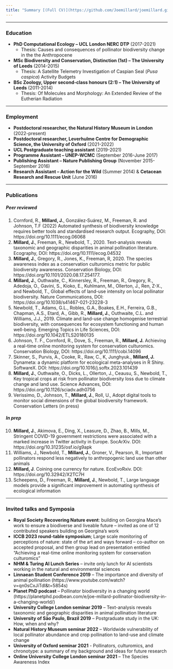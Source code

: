 ```yaml
---
title: "Summary [(Full CV)](https://github.com/Joemillard/joemillard.github.io/blob/main/docs/Joe-Millard_CV.pdf)"
---
```


***

### **Education**
- **PhD Computational Ecology – UCL London NERC DTP** (2017-2021)
  - Thesis: Causes and consequences of pollinator biodiversity change in the the Anthropocene
- **MSc Biodiversity and Conservation, Distinction (1st) – The University of Leeds** (2014-2015)
  - Thesis: A Satellite Telemetry Investigation of Caspian Seal (*Pusa caspica*) Activity Budgets
- **BSc Zoology, Upper second-class honours (2:1) – The University of Leeds** (2011-2014) 
  - Thesis: Of Molecules and Morphology: An Extended Review of the Eutherian Radiation 

***

### **Employment**
- **Postdoctoral researcher, the Natural History Museum in London** (2022-present)
- **Postdoctoral researcher, Leverhulme Centre for Demographic Science, the University of Oxford** (2021-2022)
- **UCL Postgraduate teaching assistant** (2019-2021)
- **Programme Assistant – UNEP-WCMC** (September 2016-June 2017) 
- **Publishing Assistant – Nature Publishing Group** (November 2015-September 2016) 
- **Research Assistant – Action for the Wild** (Summer 2014) & **Cetacean Research and Rescue Unit** (June 2016)

***

### **Publications**

##### **Peer reviewed**
1. Cornford, R., **Millard, J.**, González‐Suárez, M., Freeman, R. and Johnson, T.F (2022) Automated synthesis of biodiversity knowledge requires better tools and standardised research output. Ecography, DOI: https://doi.org/10.1111/ecog.06068
2. **Millard, J.**, Freeman, R., Newbold, T., 2020. Text-analysis reveals taxonomic and geographic disparities in animal pollination literature. Ecography, DOI: https://doi.org/10.1111/ecog.04532  
3. **Millard, J.**, Gregory, R., Jones, K., Freeman, R, 2020. The species awareness index as a conservation culturomics metric for public biodiversity awareness. Conservation Biology, DOI: https://doi.org/10.1101/2020.08.17.254177.  
4. **Millard, J.**, Outhwaite, C., Kinnersley, R., Freeman, R., Gregory, R., Adedoja, O., Gavini, S., Kioko, E., Kuhlmann, M., Ollerton, J., Ren, Z-X., and Newbold, T., Global effects of land-use intensity on local pollinator biodiversity. Nature Communications, DOI: https://doi.org/10.1038/s41467-021-23228-3
5. Newbold, T., Adams, G.L., Robles, G.A., Boakes, E.H., Ferreira, G.B., Chapman, A.S., Etard, A., Gibb, R., **Millard, J.**, Outhwaite, C.L. and Williams, J.J., 2019. Climate and land-use change homogenise terrestrial biodiversity, with consequences for ecosystem functioning and human well-being. Emerging Topics in Life Sciences, DOI: https://doi.org/10.1042/ETLS20180135
6. Johnson, T. F., Cornford, R., Dove, S., Freeman, R., **Millard, J.** Achieving a real-time online monitoring system for conservation culturomics. Conservation Biology, DOI: https://doi.org/10.1111/cobi.14096
7. Skinner, S., Purvis, A., Cooke, R., Raw, C., K, Junghyuk., **Millard, J.** Dynameta: a dynamic platform for ecological meta-analyses in R Shiny. SoftwareX. DOI: https://doi.org/10.1016/j.softx.2023.101439
8. **Millard, J.**, Outhwaite, O., Dicks, L., Ollerton, J., Ceausu, S., Newbold, T., Key tropical crops at risk from
pollinator biodiversity loss due to climate change and land use. Science Advances, DOI: https://doi.org/10.1126/sciadv.adh0756
9. Verissimo, D., Johnson, T., **Millard, J.**, Roll, U., Adopt digital tools to monitor social dimensions of the global biodiversity framework. Conservation Letters (in press)

##### **In prep**
10. **Millard, J.**, Akimova, E., Ding, X., Leasure, D., Zhao, B., Mills, M., Stringent COVID-19 government restrictions were associated with a marked increase in Twitter activity in Europe. SocArXiv. DOI: https://doi.org/10.31235/osf.io/g9apk
11. Williams, J., Newbold, T., **Millard, J.**, Groner, V., Pearson, R., Important pollinators respond less negatively to anthropogenic land use than other animals
12.	**Millard, J**. Coining one currency for nature. EcoEvoRxiv. DOI: https://doi.org/10.32942/X2TC7H
13. Scheepens, D., Freeman, R., **Millard, J.**, Newbold, T., Large language models provide a significant improvement in automating synthesis of ecological information

***

### **Invited talks and Symposia**
- **Royal Society Recovering Nature event**: building on Georgina Mace's work to ensure a biodiverse
and liveable future – invited as one of 12 contributed speakers building on Georgina’s work
- **ICCB 2023 round-table symposium**; Large scale monitoring of perceptions of nature: state of the art
and ways forward – co-author on accepted proposal, and then group lead on presentation entitled
“Achieving a real-time online monitoring system for conservation culturomics”
- **NHM & Turing AI Lunch Series** – invite only lunch for AI scientists working in the natural and
environmental sciences
- **Linnaean Student Conference 2019** – The importance and diversity of animal pollination
(https://www.youtube.com/watch?v=qn0sCxJiTdI&t=5854s)
- **Planet PhD podcast** – Pollinator biodiversity in a changing world
(https://planetphd.podbean.com/e/joe-millard-pollinator-biodiversity-in-a-changing-world/)
- **University College London seminar 2019** – Text-analysis reveals taxonomic and geographic disparities
in animal pollination literature
- **University of São Paulo, Brazil 2019** – Postgraduate study in the UK: How, when and why?
- **Natural History Museum seminar 2022** – Worldwide vulnerability of local pollinator abundance and crop
pollination to land-use and climate change
- **University of Oxford seminar 2021** - Pollinators, culturomics, and chronotype: a summary of my
background and ideas for future research
- **Online University College London seminar 2021** – The Species Awareness Index